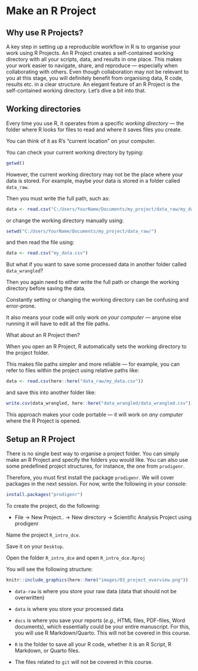 # Make an R Project

## Why use R Projects?

A key step in setting up a reproducible workflow in R is to organise your work using R Projects. An R Project creates a self-contained working directory with all your scripts, data, and results in one place. This makes your work easier to navigate, share, and reproduce — especially when collaborating with others. Even though collaboration may not be relevant to you at this stage, you will definitely benefit from organising data, R code, results etc. in a clear structure. An elegant feature of an R Project is the self-contained working directory. Let's dive a bit into that.

## Working directories

Every time you use R, it operates from a specific *working directory* — the folder where R looks for files to read and where it saves files you create.

You can think of it as R’s “current location” on your computer.

You can check your current working directory by typing:

```r
getwd()
```

However, the current working directory may not be the place where your data is stored. For example, maybe your data is stored in a folder called `data_raw`.

Then you must write the full path, such as:

```r

data <- read.csv("C:/Users/YourName/Documents/my_project/data_raw/my_data.csv") 
```

or change the working directory manually using:

```r

setwd("C:/Users/YourName/Documents/my_project/data_raw/")
```

and then read the file using:

```r
data <- read.csv("my_data.csv") 
```

But what if you want to save some processed data in another folder called `data_wrangled`?

Then you again need to either write the full path or change the working directory before saving the data.

Constantly setting or changing the working directory can be confusing and error-prone.

It also means your code will only work *on your computer* — anyone else running it will have to edit all the file paths.

What about an R Project then?

When you open an R Project, R automatically sets the working directory to the project folder.

This makes file paths simpler and more reliable — for example, you can refer to files within the project using relative paths like:

```r
data <- read.csv(here::here("data_raw/my_data.csv"))
```

and save this into another folder like:

```r
write.csv(data_wrangled, here::here("data_wrangled/data_wrangled.csv"))
```

This approach makes your code portable — it will work on *any computer* where the R Project is opened.

## Setup an R Project

There is no single best way to organise a project folder. You can simply make an R Project and specify the folders you would like. You can also use some predefined project structures, for instance, the one from `prodigenr`.

Therefore, you must first install the package `prodigenr`. We will cover packages in the next session. For now, write the following in your console:

```r
install.packages("prodigenr")
```

To create the project, do the following:

-   File -\> New Project.. -\> New directory -\> Scientific Analysis Project using prodigenr

Name the project `R_intro_dce`.

Save it on your `Desktop`.

Open the folder `R_intro_dce` and open `R_intro_dce.Rproj`

You will see the following structure:

```r

knitr::include_graphics(here::here("images/03_project_overview.png"))
```

-   `data-raw` is where you store your raw data (data that should not be overwritten)

-   `data` is where you store your processed data

-   `docs` is where you save your reports (*e.g.,* HTML files, PDF-files, Word documents), which essentially could be your entire manuscript. For this, you will use R Markdown/Quarto. This will not be covered in this course.

-   `R` is the folder to save all your R code, whether it is an R Script, R Markdown, or Quarto files.

-   The files related to `git` will not be covered in this course.
